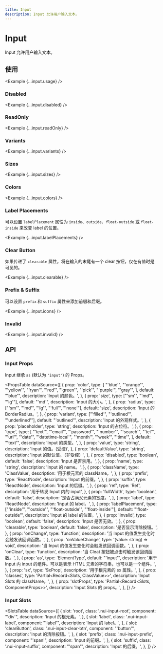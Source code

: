 ```yaml
---
title: Input
description: Input 允许用户输入文本。
---
```



# Input

Input 允许用户输入文本。

<ComponentLinks component='input' />

## 使用

<Example {...input.usage} />

### Disabled

<Example {...input.disabled} />

### ReadOnly

<Example {...input.readOnly} />

### Variants

<Example {...input.variants} />

### Sizes

<Example {...input.sizes} />

### Colors

<Example {...input.colors} />

### Label Placements

可以设置 `labelPlacement` 属性为 `inside`、`outside`、`float-outside` 或 `float-inside` 来改变 label 的位置。

<Example {...input.labelPlacements} />

### Clear Button

如果传递了 `clearable` 属性，将在输入的末尾有一个 clear 按钮，仅在有值时是可见的。

<Example {...input.clearable} />

### Prefix & Suffix

可以设置 `prefix` 和 `suffix` 属性来添加前缀和后缀。

<Example {...input.icons} />

### Invalid

<Example {...input.invalid} />

## API

### Input Props

Input 继承 `as` (默认为 `'input'`) 的 Props。

<PropsTable
  dataSource={[
    {
      prop: 'color',
      type: [
        "'blue'",
        "'orange'",
        "'yellow'",
        "'ryan'",
        "'red'",
        "'green'",
        "'pick'",
        "'purple'",
        "'gray'",
      ],
      default: "'blue'",
      description: 'Input 的颜色。',
    },
    {
      prop: 'size',
      type: ["'sm'", "'md'", "'lg'"],
      default: "'md'",
      description: 'Input 的大小。',
    },
    {
      prop: 'radius',
      type: ["'sm'", "'md'", "'lg'", "'full'", "'none'"],
      default: 'size',
      description: 'Input 的 BorderRadius。',
    },
    {
      prop: 'variant',
      type: ["'filled'", "'outlined'", "'underlined'"],
      default: "'outlined'",
      description: 'Input 的外观样式。',
    },
    {
      prop: 'placeholder',
      type: 'string',
      description: 'Input 的占位符。',
    },
    {
      prop: 'type',
      type: [
        "'text'",
        "'email'",
        "'password'",
        "'number'",
        "'search'",
        "'tel'",
        "'url'",
        "'date'",
        "'datetime-local'",
        "'month'",
        "'week'",
        "'time'",
      ],
      default: "'text'",
      description: 'Input 的类型。',
    },
    {
      prop: 'value',
      type: 'string',
      description: 'Input 的值。(受控)',
    },
    {
      prop: 'defaultValue',
      type: 'string',
      description: 'Input 的默认值。（非受控）',
    },
    {
      prop: 'disabled',
      type: 'boolean',
      default: 'false',
      description: 'Input 是否禁用。',
    },
    {
      prop: 'name',
      type: 'string',
      description: 'Input 的 name。',
    },
    {
      prop: 'className',
      type: 'ClassValue',
      description: '用于根元素的 className。',
    },
    {
      prop: 'prefix',
      type: 'ReactNode',
      description: 'Input 的前缀。',
    },
    {
      prop: 'suffix',
      type: 'ReactNode',
      description: 'Input 的后缀。',
    },
    {
      prop: 'ref',
      type: 'Ref',
      description: '用于转发 Input 内的 input',
    },
    {
      prop: 'fullWidth',
      type: 'boolean',
      default: 'false',
      description: '是否占满父元素的宽度。',
    },
    {
      prop: 'label',
      type: 'ReactNode',
      description: 'Input 的 label。',
    },
    {
      prop: 'labelPlacement',
      type: ["'inside'", "'outside'", "'float-outside'", "'float-inside'"],
      default: "'float-outside'",
      description: 'Input 的 label 的位置。',
    },
    {
      prop: 'invalid',
      type: 'boolean',
      default: 'false',
      description: 'Input 是否无效。',
    },
    {
      prop: 'clearable',
      type: 'boolean',
      default: 'false',
      description: '是否显示清除按钮。',
    },
    {
      prop: 'onChange',
      type: 'function',
      description: '当 Input 的值发生变化时会触发该回调函数。',
    },
    {
      prop: 'onValueChange',
      type: '(value: string) => void',
      description: '当 Input 的值发生变化时会触发该回调函数。',
    },
    {
      prop: 'onClear',
      type: 'function',
      description: '当 Cleat 按钮被点击时触发该回调函数。',
    },
    {
      prop: 'as',
      type: 'ElementType',
      default: "'input'",
      description:
        '用于 Input 内 input 的组件。可以是表示 HTML 元素的字符串，也可以是一个组件。',
    },
    {
      prop: 'sx',
      type: 'SxProp<SwitchOwnerState>',
      description: '用于根元素的 sx 属性。',
    },
    {
      prop: 'classes',
      type: 'Partial<Record<Slots, ClassValue>>',
      description: 'Input Slots 的 className。',
    },
    {
      prop: 'slotProps',
      type: 'Partial<Record<Slots, ComponentProps>>',
      description: 'Input Slots 的 props。',
    },
  ]}
/>

### Input Slots

<SlotsTable
  dataSource={[
    {
      slot: 'root',
      class: '.nui-input-root',
      component: "'div'",
      description: 'Input 的根元素。',
    },
    {
      slot: 'label',
      class: '.nui-input-label',
      component: "'label'",
      description: 'Input 的 label。',
    },
    {
      slot: 'clearButton',
      class: '.nui-input-clear-btn',
      component: "'button'",
      description: 'Input 的清除按钮。',
    },
    {
      slot: 'prefix',
      class: '.nui-input-prefix',
      component: "'span'",
      description: 'Input 的前缀。',
    },
    {
      slot: 'suffix',
      class: '.nui-input-suffix',
      component: "'span'",
      description: 'Input 的后缀。',
    },
  ]}
/>
